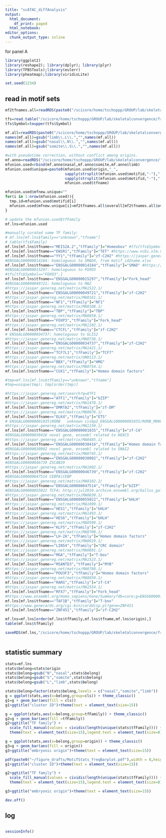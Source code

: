```yaml
---
title: "scATAC_diffAnalysis"
output: 
  html_document:
    df_print: paged
  html_notebook:
editor_options:
  chunk_output_type: inline
---
```


for panel A

```r
library(ggplot2)
library(reshape2); library(dplyr); library(plyr)
library(TFBSTools);library(eulerr)
library(pheatmap);library(viridisLite)

set.seed(1234)
```

## read in motif sets

```r
mf2tfnames.all=readRDS(paste0("/scicore/home/tschoppp/GROUP/lab/skeletalconvergence/fromMenghan/scATAC/motifEnrich/all_denovoMotifs_mf2tfnames.rds"))

tfs=read.table("/scicore/home/tschoppp/GROUP/lab/skeletalconvergence/fromMenghan/scATAC/Gallus_gallus_TF_AnimalTFDB3_edited.txt",sep="\t",header = TRUE,stringsAsFactors = FALSE)
tfs$Symbol=toupper(tfs$Symbol)

mf.all=readRDS(paste0("/scicore/home/tschoppp/GROUP/lab/skeletalconvergence/fromMenghan/scATAC/motifEnrich/LNS_denovoMotifs_assigned.rds"))
names(mf.all)=gsub("limb\\.L\\.","",names(mf.all))
names(mf.all)=gsub("nasal\\.N\\.","",names(mf.all))
names(mf.all)=gsub("somite\\.S\\.","",names(mf.all))

```

```r
#with pseudotime correction, without conflict among origins.
mf.anno=readRDS("/scicore/home/tschoppp/GROUP/lab/skeletalconvergence/fromMenghan/scATAC/motifEnrich/motifUnion_originConsist.rds")
mfunion.used=rbind(mf.anno$nasal,mf.anno$somite,mf.anno$limb)
mfunion.used$unique=paste0(mfunion.used$origin,"_",
                           sapply(strsplit(mfunion.used$motifid,"-"),"[",1),"_",
                           sapply(strsplit(mfunion.used$motifid,"-"),"[",2),"_",
                           mfunion.used$tfname)

mfunion.used$mfnew.unique=""
for(i in 1:nrow(mfunion.used)){
  tmp.id=mfunion.used$motifid[i]
  mfunion.used$mfnew.unique[i]=mf2tfnames.all$overall[mf2tfnames.all$overall$motifid==tmp.id,"mfnew.unique"]
}
```

```r
# update the mfunion.used$tfFamily
mf.lns=mfunion.used

#manually curated some TF family:
# mf.lns[mf.lns$family=="unknown","tfname"]
# table(tfs$Family)
mf.lns[mf.lns$tfname=="MEIS2A.2","tfFamily"]="Homeobox" #tfs[tfs$Symbol=="MEIS2",]
mf.lns[mf.lns$tfname=="EWSR1","tfFamily"]="TET" #https://www.ncbi.nlm.nih.gov/pmc/articles/PMC6527469/
mf.lns[mf.lns$tfname=="YY1","tfFamily"]="zf-C2H2" #https://jaspar.genereg.net/matrix/MA0095.2/
#ENSGALG00000014184: homologuous to SMAD4, from motif_id2name.xlsx
mf.lns[mf.lns$tfname=="ENSGALG00000014184","tfFamily"]="SMAD" #https://jaspar.genereg.net/matrix/MA1153.1/
#ENSGALG00000015297: homologuous to FOXO3
#tfs[tfs$Symbol=="FOXO3",]
mf.lns[mf.lns$tfname=="ENSGALG00000015297","tfFamily"]="Fork_head"
#ENSGALG00000049721: homologuous to MAZ
#https://jaspar.genereg.net/matrix/MA1522.1/
mf.lns[mf.lns$tfname=="ENSGALG00000049721","tfFamily"]="zf-C2H2"
#https://jaspar.genereg.net/matrix/MA0161.1/
mf.lns[mf.lns$tfname=="NF1","tfFamily"]="NF1"
#https://jaspar.genereg.net/matrix/MA0108.1/
mf.lns[mf.lns$tfname=="TBP","tfFamily"]="TBP"
#https://jaspar.genereg.net/matrix/MA0850.1/
mf.lns[mf.lns$tfname=="FOXP3","tfFamily"]="Fork_head"
#https://jaspar.genereg.net/matrix/MA1102.1/
mf.lns[mf.lns$tfname=="CTCFL","tfFamily"]="zf-C2H2"
# ENSGALG00000034737: homologuous to GLIS2
#https://jaspar.genereg.net/matrix/MA0736.1/
mf.lns[mf.lns$tfname=="ENSGALG00000034737","tfFamily"]="zf-C2H2"
#https://jaspar.genereg.net/matrix/MA1421.1/
mf.lns[mf.lns$tfname=="TCF7L1","tfFamily"]="TCF7"
#https://jaspar.genereg.net/matrix/UN0113.1/
mf.lns[mf.lns$tfname=="BBX","tfFamily"]="HMG"
#https://jaspar.genereg.net/matrix/MA0754.1/
mf.lns[mf.lns$tfname=="CUX1","tfFamily"]="Homeo domain factors"

#tmp=mf.lns[mf.lns$tfFamily=="unknown","tfname"]
#tmp=unique(tmp); tmp[order(tmp)]

#https://jaspar.genereg.net/search?q=ATF1
mf.lns[mf.lns$tfname=="ATF1","tfFamily"]="bZIP"
#https://jaspar.genereg.net/matrix/MA1478.1/
mf.lns[mf.lns$tfname=="DMRTA2","tfFamily"]="zf-DM"
#https://jaspar.genereg.net/matrix/MA0076.1/
mf.lns[mf.lns$tfname=="ELK4","tfFamily"]="ETS"
# ENSGALG00000001035|RORB	unknown	cisbp2_ENSGALG00000001035/RORB_M00820_2.00
#https://jaspar.genereg.net/matrix/MA1150.1/
mf.lns[mf.lns$tfname=="ENSGALG00000001035","tfFamily"]="zf-C4"
#ENSGALG00000030416	novel gene, ensembl related to HOXC5
#https://jaspar.genereg.net/matrix/MA0485.1/
mf.lns[mf.lns$tfname=="ENSGALG00000030416","tfFamily"]="Homeo domain factors"
#ENSGALG00000030902	novel gene, ensembl related to SNAI2
#https://jaspar.genereg.net/matrix/MA0745.1/
mf.lns[mf.lns$tfname=="ENSGALG00000030902","tfFamily"]="zf-C2H2"
#ENSGALG00000046739	ZSCAN29
#https://jaspar.genereg.net/matrix/MA1602.1/
mf.lns[mf.lns$tfname=="ENSGALG00000046739","tfFamily"]="zf-C2H2"
#ENSGALG00000047514	CEBPA|CEBP
#https://jaspar.genereg.net/matrix/MA0102.2/
mf.lns[mf.lns$tfname=="ENSGALG00000047514","tfFamily"]="bZIP"
#ENSGALG00000055022	TCF4; http://jul2019.archive.ensembl.org/Gallus_gallus/Gene/Compara_Ortholog?db=core;g=ENSGALG00000055022;r=Z:431-31487;t=ENSGALT00000105416
#https://jaspar.genereg.net/matrix/MA0830.1/
mf.lns[mf.lns$tfname=="ENSGALG00000055022","tfFamily"]="bHLH"
#https://jaspar.genereg.net/matrix/MA1099.1/
mf.lns[mf.lns$tfname=="HES1","tfFamily"]="bHLH"
#https://jaspar.genereg.net/matrix/MA1493.1/
mf.lns[mf.lns$tfname=="HES6","tfFamily"]="bHLH"
#https://jaspar.genereg.net/matrix/MA0599.1/
mf.lns[mf.lns$tfname=="KLF5","tfFamily"]="zf-C2H2"
#https://jaspar.genereg.net/matrix/MA0700.1/
mf.lns[mf.lns$tfname=="LH-2A","tfFamily"]="Homeo domain factors"
#https://jaspar.genereg.net/matrix/MA0619.1/
mf.lns[mf.lns$tfname=="LIN54","tfFamily"]="CRC domain"
#https://jaspar.genereg.net/matrix/MA0801.1/
mf.lns[mf.lns$tfname=="MGA","tfFamily"]="T-box"
#https://jaspar.genereg.net/matrix/MA1523.1/
mf.lns[mf.lns$tfname=="MSANTD3","tfFamily"]="MYB"
#https://jaspar.genereg.net/matrix/MA0788.1/
mf.lns[mf.lns$tfname=="POU3F3","tfFamily"]="Homeo domain factors"
#https://jaspar.genereg.net/matrix/MA0859.1/
mf.lns[mf.lns$tfname=="RARG","tfFamily"]="zf-C4"
#https://jaspar.genereg.net/matrix/MA1554.1/
mf.lns[mf.lns$tfname=="RFX7","tfFamily"]="Fork_head"
#https://www.ensembl.org/Homo_sapiens/Gene/Summary?db=core;g=ENSG00000115750;r=2:9843443-9934416
mf.lns[mf.lns$tfname=="TAF1B","tfFamily"]="T-box"
#https://www.genecards.org/cgi-bin/carddisp.pl?gene=ZNF451
mf.lns[mf.lns$tfname=="ZNF451","tfFamily"]="zf-C2H2"

mf.lns=mf.lns[order(mf.lns$tfFamily,mf.lns$tfname,mf.lns$origin),]
table(mf.lns$tfFamily)

saveRDS(mf.lns,"/scicore/home/tschoppp/GROUP/lab/skeletalconvergence/fromMenghan/scATAC/motifEnrich/motifUnion_originConsist_addInfo.rds")
```

```r

```

## statistic summary

```r
stats=mf.lns
stats$belong=stats$origin
stats$belong=gsub("N","nasal",stats$belong)
stats$belong=gsub("S","somite",stats$belong)
stats$belong=gsub("L","limb",stats$belong)

stats$belong=factor(stats$belong,levels = c("nasal","somite","limb"))
g = ggplot(stats,aes(x=belong,group=cls)) + theme_classic()
g1=g + geom_bar(aes(fill = cls)) 
g1+ggtitle("cluster ID")+theme(text = element_text(size=15))

g = ggplot(stats,aes(x=belong,group=tfFamily)) + theme_classic()
g2=g + geom_bar(aes(fill =tfFamily)) 
g2+ggtitle("TF family") +
  scale_fill_manual(values = cividis(length(unique(stats$tfFamily)))) +
  theme(text = element_text(size=15),legend.text = element_text(size=8),legend.key.height= unit(.4, "cm"),         legend.key.width= unit(.4, "cm"))

g = ggplot(stats,aes(x=belong,group=origin)) + theme_classic()
g3=g + geom_bar(aes(fill = origin)) 
g3+ggtitle("embryonic origin")+theme(text = element_text(size=15))

pdf(paste0("~/figure_drafts/MotifStats_freqBarplot.pdf"),width = 8,height = 6)
g1+ggtitle("cluster ID")+theme(text = element_text(size=15))

g2+ggtitle("TF family") +
  scale_fill_manual(values = cividis(length(unique(stats$tfFamily)))) +
  theme(text = element_text(size=15),legend.text = element_text(size=8),legend.key.height= unit(.4, "cm"),         legend.key.width= unit(.4, "cm"))

g3+ggtitle("embryonic origin")+theme(text = element_text(size=15))

dev.off()
```

## log

```r

```

```r
sessionInfo()
```



